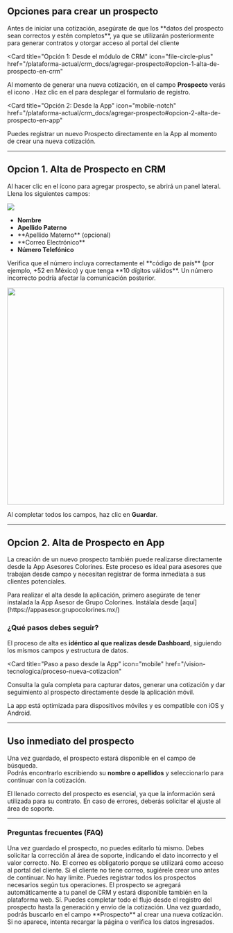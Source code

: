 ## Opciones para crear un prospecto

<Note>
  Antes de iniciar una cotización, asegúrate de que los **datos del prospecto
  sean correctos y estén completos**, ya que se utilizarán posteriormente para
  generar contratos y otorgar acceso al portal del cliente
</Note>

<Card
  title="Opción 1: Desde el módulo de CRM"
  icon="file-circle-plus"
  href="/plataforma-actual/crm_docs/agregar-prospecto#opcion-1-alta-de-prospecto-en-crm"
>
  Al momento de generar una nueva cotización, en el campo **Prospecto** verás el
  icono <Icon icon="user-plus" iconType="solid" />. Haz clic en el para
  desplegar el formulario de registro.
</Card>

<Card
  title="Opción 2: Desde la App"
  icon="mobile-notch"
  href="/plataforma-actual/crm_docs/agregar-prospecto#opcion-2-alta-de-prospecto-en-app"
>
  Puedes registrar un nuevo Prospecto directamente en la App al momento de crear
  una nueva cotización.
</Card>

---

## Opcion 1. Alta de Prospecto en CRM

Al hacer clic en el ícono <Icon icon="user-plus" iconType="solid" /> para agregar prospecto, se abrirá un panel lateral. Llena los siguientes campos:

<img className="rounded-xl" src="/images/agregar-prospecto-crm.png" />

- **Nombre**
- **Apellido Paterno**
- <Tooltip tip="Campo opcional, útil para identificar mejor a prospectos extranjeros.">
    **Apellido Materno** (opcional)
  </Tooltip>
- <Tooltip tip="Este será el correo de acceso del cliente al portal.">
    **Correo Electrónico**
  </Tooltip>
- **Número Telefónico**

<Note>
  Verifica que el número incluya correctamente el **código de país** (por
  ejemplo, +52 en México) y que tenga **10 dígitos válidos**. Un número
  incorrecto podría afectar la comunicación posterior.
</Note>

<img
  className="rounded-xl"
  width="500"
  height="500"
  src="/images/alta-prospecto-crm-2.png"
/>

Al completar todos los campos, haz clic en **Guardar**.

---

## Opcion 2. Alta de Prospecto en App

La creación de un nuevo prospecto también puede realizarse directamente desde
la App Asesores Colorines. Este proceso es ideal para asesores que trabajan desde
campo y necesitan registrar de forma inmediata a sus clientes potenciales.

<Note>
  Para realizar el alta desde la aplicación, primero asegúrate de tener
  instalada la App Asesor de Grupo Colorines. Instálala desde
  [aquí](https://appasesor.grupocolorines.mx/)
</Note>

### ¿Qué pasos debes seguir?

El proceso de alta es **idéntico al que realizas desde Dashboard**, siguiendo los mismos campos y estructura de datos.

<Card
  title="Paso a paso desde la App"
  icon="mobile"
  href="/vision-tecnologica/proceso-nueva-cotizacion"
>
  Consulta la guía completa para capturar datos, generar una cotización y dar
  seguimiento al prospecto directamente desde la aplicación móvil.
</Card>

<Check>
  La app está optimizada para dispositivos móviles y es compatible con iOS y
  Android.
</Check>

---

## Uso inmediato del prospecto

Una vez guardado, el prospecto estará disponible en el campo de búsqueda.  
Podrás encontrarlo escribiendo su **nombre o apellidos** y seleccionarlo para continuar con la cotización.

<Check>
  El llenado correcto del prospecto es esencial, ya que la información será
  utilizada para su contrato. En caso de errores, deberás solicitar el ajuste al
  área de soporte.
</Check>

---

### Preguntas frecuentes (FAQ)

<AccordionGroup>

<Accordion title="¿Qué pasa si escribí mal el nombre o correo del prospecto?">
  Una vez guardado el prospecto, no puedes editarlo tú mismo. Debes solicitar la
  corrección al área de soporte, indicando el dato incorrecto y el valor
  correcto.
</Accordion>

<Accordion title="¿Puedo registrar a un prospecto sin correo electrónico?">
  No. El correo es obligatorio porque se utilizará como acceso al portal del
  cliente. Si el cliente no tiene correo, sugiérele crear uno antes de
  continuar.
</Accordion>

<Accordion title="¿Cuántos prospectos puedo registrar?">
  No hay límite. Puedes registrar todos los prospectos necesarios según tus
  operaciones.
</Accordion>

<Accordion title="¿Qué pasa si creo un prospecto en la App?">
  El prospecto se agregará automáticamente a tu panel de CRM y estará disponible
  también en la plataforma web.
</Accordion>

<Accordion title="¿La App permite generar cotizaciones?">
  Sí. Puedes completar todo el flujo desde el registro del prospecto hasta la
  generación y envío de la cotización.
</Accordion>

<Accordion title="¿Cómo sé que el prospecto se guardó correctamente?">
  Una vez guardado, podrás buscarlo en el campo **Prospecto** al crear una nueva
  cotización. Si no aparece, intenta recargar la página o verifica los datos
  ingresados.
</Accordion>

</AccordionGroup>
